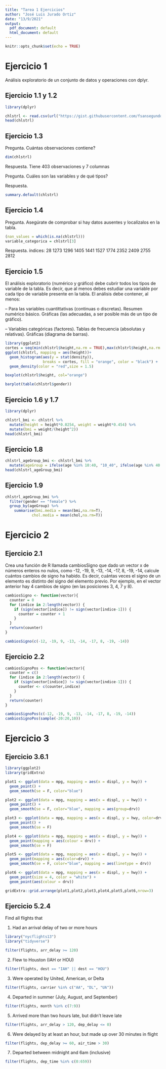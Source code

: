 ```yaml
---
title: "Tarea 1 Ejercicios"
author: "José Luis Jurado Ortiz"
date: "13/9/2021"
output:
  pdf_document: default
  html_document: default
---
```


```r
knitr::opts_chunk$set(echo = TRUE)
```

# Ejercicio 1

Análisis exploratorio de un conjunto de datos y operaciones con dplyr.


## Ejercicio 1.1 y 1.2
```r
library(dplyr)

chlstrl <- read.csv(url("https://gist.githubusercontent.com/fsansegundo/ee991e53e1a571dd34034c42b5516eae/raw/2206455b5772e90c5a2a24a3f42a84408fd1d1c5/cholesterol.csv"))
head(chlstrl)
```


## Ejercicio 1.3
Pregunta. Cuántas observaciones contiene?
```r
dim(chlstrl)
```
Respuesta. Tiene 403 observaciones y 7 columnas



Pregunta. Cuáles son las variables y de qué tipos?

Respuesta.
```r
summary.default(chlstrl)
```

## Ejercicio 1.4
Pregunta. Asegúrate de comprobar si hay datos ausentes y localízalos en la tabla.
```r
(nan_values = which(is.na(chlstrl)))
variable_categorica = chlstrl[3]
```

Respuesta. índices: 28 1273 1296 1405 1441 1527 1774 2352 2409 2755 2812


## Ejercicio 1.5
El análisis exploratorio (numérico y gráfico) debe cubrir todos los tipos de variable de la tabla. Es
decir, que al menos debes estudiar una variable por cada tipo de variable presente en la tabla. El
análisis debe contener, al menos:

– Para las variables cuantittativas (continuas o discretas).
  Resumen numérico básico.
  Gráficas (las adecuadas, a ser posible más de un tipo de gráfico).

– Variables categóricas (factores).
  Tablas de frecuencia (absolutas y relativas).
  Gráficas (diagrama de barras).
```r
library(ggplot2)
cortes = seq(min(chlstrl$height,na.rm = TRUE),max(chlstrl$height,na.rm = TRUE), length.out = 11)
ggplot(chlstrl, mapping = aes(height))+
  geom_histogram(aes(y = stat(density)),
                 breaks = cortes, fill = "orange", color = "black") +
  geom_density(color = "red",size = 1.5)
```

```r
boxplot(chlstrl$height, col="orange")
```

```r
barplot(table(chlstrl$gender))
```



## Ejercicio 1.6 y 1.7
```r
library(dplyr)

chlstrl_bmi <- chlstrl %>% 
  mutate(height = height*0.0254, weight = weight*0.454) %>% 
  mutate(bmi = weight/(height^2))
head(chlstrl_bmi)
```



## Ejercicio 1.8
```r
chlstrl_ageGroup_bmi <- chlstrl_bmi %>% 
  mutate(ageGroup = ifelse(age %in% 10:40, "10_40", ifelse(age %in% 40:70,"40_70",ifelse(age %in% 70:100, "70_100","no"))))
head(chlstrl_ageGroup_bmi)

```


## Ejercicio 1.9
```r
chlstrl_ageGroup_bmi %>% 
  filter(gender == "female") %>% 
  group_by(ageGroup) %>% 
    summarise(bmi.media = mean(bmi,na.rm=T),
            chol.media = mean(chol,na.rm=T))
```

# Ejercicio 2

## Ejercicio 2.1

Crea una función de R llamada cambiosSigno que dado un vector x de números enteros no nulos, como
-12, -19, 9, -13, -14, -17, 8, -19, -14,
calcule cuántos cambios de signo ha habido. Es decir, cuántas veces el signo de un elemento es distinto
del signo del elemento previo. Por ejemplo, en el vector anterior hay 4 cambios de signo (en las
posiciones 3, 4, 7 y 8).

```r
cambiosSigno <- function(vector){
  counter = 0
  for (indice in 2:length(vector)) {
    if (sign(vector[indice]) != sign(vector[indice-1])) {
      counter = counter + 1
    }
  }
  return(counter)
}

cambiosSigno(c(-12, -19, 9, -13, -14, -17, 8, -19, -14))
```

## Ejercicio 2.2
```r
cambiosSignoPos <- function(vector){
  counter = c()
  for (indice in 2:length(vector)) {
    if (sign(vector[indice]) != sign(vector[indice-1])) {
      counter <- c(counter,indice)
    }
  }
  return(counter)
}

cambiosSignoPos(c(-12, -19, 9, -13, -14, -17, 8, -19, -14))
cambiosSignoPos(sample(-20:20,10))
```


# Ejercicio 3


## Ejercicio 3.6.1
```r
library(ggplot2)
library(gridExtra)

plot1 <- ggplot(data = mpg, mapping = aes(x = displ, y = hwy)) + 
  geom_point() + 
  geom_smooth(se = F, color="blue")

plot2 <- ggplot(data = mpg, mapping = aes(x = displ, y = hwy)) + 
  geom_point() + 
  geom_smooth(se = F, color="blue", mapping = aes(group=drv))

plot3 <- ggplot(data = mpg, mapping = aes(x = displ, y = hwy, color=drv)) + 
  geom_point() + 
  geom_smooth(se = F)

plot4 <- ggplot(data = mpg, mapping = aes(x = displ, y = hwy)) +
  geom_point(mapping = aes(colour = drv)) + 
  geom_smooth(se = F)

plot5 <- ggplot(data = mpg, mapping = aes(x = displ, y = hwy)) +
  geom_point(mapping = aes(color=drv)) + 
  geom_smooth(se = F, color="blue", mapping = aes(linetype = drv))

plot6 <- ggplot(data = mpg, mapping = aes(x = displ, y = hwy)) +
  geom_point(size = 4, color = "white") +
  geom_point(aes(colour = drv))

gridExtra::grid.arrange(plot1,plot2,plot3,plot4,plot5,plot6,nrow=3)

```

## Ejercicio 5.2.4

Find all flights that

1. Had an arrival delay of two or more hours
```r
library("nycflights13")
library("tidyverse")

filter(flights, arr_delay >= 120)
```


2. Flew to Houston (IAH or HOU)
```r
filter(flights, dest == "IAH" || dest == "HOU")
```


3. Were operated by United, American, or Delta
```r
filter(flights, carrier %in% c("AA", "DL", "UA"))
```


4. Departed in summer (July, August, and September)
```r
filter(flights, month %in% c(7:9))
```


5. Arrived more than two hours late, but didn’t leave late
```r
filter(flights, arr_delay > 120, dep_delay <= 0)
```


6. Were delayed by at least an hour, but made up over 30 minutes in flight
```r
filter(flights, dep_delay >= 60, air_time > 30)
```


7. Departed between midnight and 6am (inclusive)
```r
filter(flights, dep_time %in% c(0:659))
```

